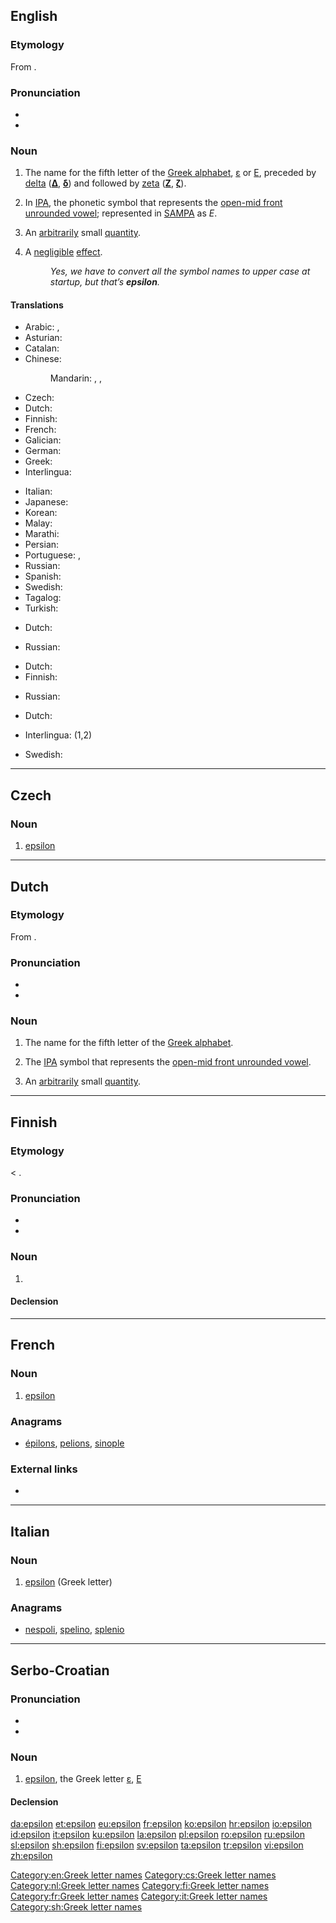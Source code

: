 {{also|èpsilon}}
==English==
{{letter_disp2|delta|[[Image:Greek_uc_epsilon.png|35px]][[Image:Greek_lc_epsilon.png|24px]]|zeta|ἒ ψιλόν|Ε|ε}}
{{wikipedia}}

===Etymology===
From {{etyl|grc|en}} {{m|grc|ἒψιλόν||the letter [[Ε]]}}.

===Pronunciation===
* {{IPA|/ˈɛpsɪlɒn/|lang=en}}
* {{audio|En-us-epsilon.ogg|Audio (US)|lang=en}}

===Noun===
{{en-noun|~|s|epsila}}

# The name for the fifth letter of the [[Greek alphabet]], [[ε]] or [[Ε]], preceded by [[delta]] ('''[[Δ]]''', '''[[δ]]''') and followed by [[zeta]] ('''[[Ζ]]''', '''[[ζ]]''').
# {{label|en|phonetics}} In [[International Phonetic Alphabet|IPA]], the phonetic symbol that represents the [[w:open-mid front unrounded vowel|open-mid front unrounded vowel]]; represented in [[SAMPA]] as ''E''.
# {{label|en|mathematics}} An [[arbitrarily]] small [[quantity]].
# {{label|en|computing|colloquial}} A [[negligible]] [[effect]].
#: ''Yes, we have to convert all the symbol names to upper case at startup, but that’s '''epsilon'''.''

====Translations====
{{trans-top|name for the fifth letter of the Greek alphabet}}
* Arabic: {{t|ar|إِبْسِلُون|m}}, {{t|ar|إِبْسِيلُون|m|tr=ʾibsilūn}}
* Asturian: {{t|ast|épsilon|f}}
* Catalan: {{t|ca|èpsilon|f}}
* Chinese:
*: Mandarin: {{t+|cmn|伊普西隆|tr=yīpǔxīlóng|sc=Hani}}, {{t+|cmn|艾撲西龍|sc=Hani}}, {{t|cmn|艾扑西龙|tr=àipūxīlóng|sc=Hani}}
* Czech: {{t|cs|epsilon|n}}
* Dutch: {{t|nl|epsilon|m|f}}
* Finnish: {{t+|fi|epsilon}}
* French: {{t+|fr|epsilon|m}}
* Galician: {{t+|gl|épsilon|m}}
* German: {{t+|de|Epsilon|n}}
* Greek: {{t+|el|έψιλον|n}}
* Interlingua: {{t|ia|epsilon}}
{{trans-mid}}
* Italian: {{t+|it|epsilon|m}}
* Japanese: {{t|ja|エプシロン|tr=epushiron|sc=Jpan}}
* Korean: {{t+|ko|엡실론|sc=Kore}}
* Malay: {{t|ms|epsilon}}
* Marathi: {{t|mr|एप्सिलॉन|n|tr=epsilǒna|sc=Deva}}
* Persian: {{t+|fa|اپسیلون|tr=epsilon|sc=fa-Arab}}
* Portuguese: {{t+|pt|épsilon|m}}, {{t|pt|épsilo|m}}
* Russian: {{t+|ru|э́псилон|m}}
* Spanish: {{t+|es|épsilon|f}}
* Swedish: {{t+|sv|epsilon}}
* Tagalog: {{t|tl|epsilon}}
* Turkish: {{t+|tr|epsilon}}
{{trans-bottom}}

{{trans-top|symbol for front half open unrounded vowel}}
* Dutch: {{t|nl|epsilon|m|f}}
{{trans-mid}}
* Russian: {{t+|ru|э́псилон|m}}
{{trans-bottom}}

{{trans-top|arbitrarily small quantity}}
* Dutch: {{t|nl|epsilon|m|f}}
* Finnish: {{t+|fi|epsilon}}
{{trans-mid}}
* Russian: {{t+|ru|э́псилон|m}}
{{trans-bottom}}

{{trans-top|negligible effect}}
* Dutch: {{t+|nl|kleinigheid|f}}
{{trans-mid}}
{{trans-bottom}}

{{checktrans-top}}
* Interlingua: {{t-check|ia|epsilon}} (1,2)
{{trans-mid}}
* Swedish: {{t+check|sv|epsilon}}
{{trans-bottom}}

[[Category:en:Greek letter names]]

----

==Czech==

===Noun===
{{cs-noun|g=n}}

# [[#English|epsilon]]

[[Category:cs:Greek letter names]]

----

==Dutch==
{{wikipedia|lang=nl}}

===Etymology===
From {{der|nl|grc|ἐψιλόν||the letter [[Ε]]}}.

===Pronunciation===
* {{IPA|/ˈɛpsilɔn/|lang=nl}}
* {{audio|Nl-epsilon.ogg|Audio|lang=nl}}

===Noun===
{{nl-noun|m|g2=f|-s|epsilonnetje}}

# The name for the fifth letter of the [[Greek alphabet]].
# {{label|nl|phonetics}} The [[IPA]] symbol that represents the [[w:open-mid front unrounded vowel|open-mid front unrounded vowel]].
# {{label|nl|mathematics}} An [[arbitrarily]] small [[quantity]].

[[Category:nl:Greek letter names]]

----

==Finnish==
{{enum|delta|zeeta|Greek letter|Εε|lang=fi}}
{{wikipedia|lang=fi}}
{{Finnish index|e|p}}

===Etymology===
< {{etyl|grc|fi}} {{m|grc|ἒψιλόν}}.

===Pronunciation===
* {{fi-IPA}}
* {{hyphenation|ep|si|lon|lang=fi}}

===Noun===
{{fi-noun}}

# {{l|en|epsilon}} {{gloss|Greek letter}}

====Declension====
{{fi-decl-risti|epsilon|||a|i=0}}

[[Category:fi:Greek letter names]]

----

==French==

===Noun===
{{fr-noun|m|epsilon}}

# [[#English|epsilon]] {{gloss|Greek letter}}

===Anagrams===
* [[épilons#French|épilons]], [[pelions#French|pelions]], [[sinople#French|sinople]]

===External links===
* {{R:TLFi}}

[[Category:fr:Greek letter names]]

----

==Italian==

===Noun===
{{wikipedia|lang=it}}
{{head|it|noun|g=m|g2=f|invariable}}

# [[#English|epsilon]] (Greek letter)

===Anagrams===
* [[nespoli#Italian|nespoli]], [[spelino#Italian|spelino]], [[splenio#Italian|splenio]]

[[Category:it:Greek letter names]]

----

==Serbo-Croatian==

===Pronunciation===
* {{IPA|/ěpsiloːn/|lang=sh}}
* {{hyphenation|e|psi|lon|lang=sh}}

===Noun===
{{sh-noun|g=m|head=èpsilōn|r|епсилон|ѐпсило̄н}}

# [[#English|epsilon]], the Greek letter [[ε]], [[Ε]]

====Declension====
{{sh-decl-noun
|epsilon|epsiloni
|epsilona|epsilona
|epsilonu|epsilonima
|epsilon|epsilone
|epsilone|epsiloni
|epsilonu|epsilonima
|epsilonom|epsilonima
}}

[[Category:sh:Greek letter names]]

[[da:epsilon]]
[[et:epsilon]]
[[eu:epsilon]]
[[fr:epsilon]]
[[ko:epsilon]]
[[hr:epsilon]]
[[io:epsilon]]
[[id:epsilon]]
[[it:epsilon]]
[[ku:epsilon]]
[[la:epsilon]]
[[pl:epsilon]]
[[ro:epsilon]]
[[ru:epsilon]]
[[sl:epsilon]]
[[sh:epsilon]]
[[fi:epsilon]]
[[sv:epsilon]]
[[ta:epsilon]]
[[tr:epsilon]]
[[vi:epsilon]]
[[zh:epsilon]]